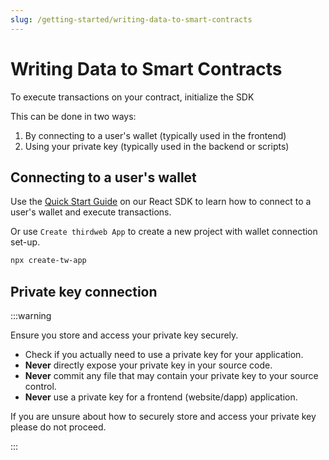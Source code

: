 ```yaml
---
slug: /getting-started/writing-data-to-smart-contracts
---
```



# Writing Data to Smart Contracts

To execute transactions on your contract, initialize the SDK

This can be done in two ways:

1. By connecting to a user's wallet (typically used in the frontend)
2. Using your private key (typically used in the backend or scripts)

## Connecting to a user's wallet

Use the [Quick Start Guide](/react) on our React SDK to learn how to connect to a user's wallet and execute transactions.

Or use `Create thirdweb App` to create a new project with wallet connection set-up.

```bash
npx create-tw-app
```

## Private key connection

:::warning

Ensure you store and access your private key securely.

- Check if you actually need to use a private key for your application.
- **Never** directly expose your private key in your source code.
- **Never** commit any file that may contain your private key to your source control.
- **Never** use a private key for a frontend (website/dapp) application.

If you are unsure about how to securely store and access your private key please do not proceed.

:::

<SignerConnectionCodeTabs />
